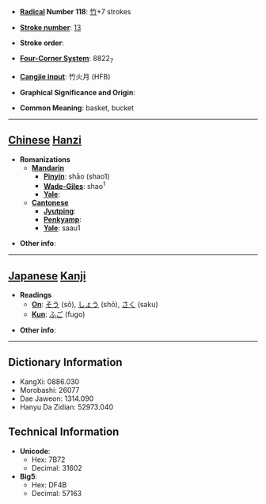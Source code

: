 * '''[[Wiktionary:Chinese radical index| Radical]] Number 118''': [[Wiktionary:Chinese radical index 竹|竹]]+7 strokes

* '''[[Wiktionary:Chinese total strokes index|Stroke number]]''': [[Wiktionary:Chinese total strokes index 13|13]]

* '''Stroke order''': 

* '''[[Wiktionary:Chinese four corner index|Four-Corner System]]''': 8822<sub>7</sub>

* '''[[Wiktionary:Chinese Cangjie index|Cangjie input]]''': 竹火月 (HFB)

* '''Graphical Significance and Origin''': 

* '''Common Meaning''': basket, bucket

----

== [[Chinese]] [[Hanzi]] ==

* '''Romanizations'''
** '''[[Mandarin]]'''
*** '''[[Pinyin]]''': shāo (shao1)
*** '''[[Wade-Giles]]''': shao<sup>1</sup>
*** '''[[Yale]]''': 
** '''[[Cantonese]]'''
*** '''[[Jyutping]]''':
*** '''[[Penkyamp]]''': 
*** '''[[Yale]]''': saau1

* '''Other info''': 

----

== [[Japanese]] [[Kanji]] ==

* '''Readings'''
** '''[[On]]''': [[そう]] (sō), [[しょう]] (shō), [[さく]] (saku)
** '''[[Kun]]''': [[ふご]] (fugo)

* '''Other info''':  

----

== Dictionary Information ==

* KangXi: 0886.030
* Morobashi: 26077
* Dae Jaweon: 1314.090
* Hanyu Da Zidian: 52973.040

== Technical Information ==

* '''Unicode''':
** Hex: 7B72
** Decimal: 31602
* '''Big5''':
** Hex: DF4B
** Decimal: 57163